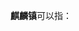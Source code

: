 '''麒麟镇'''可以指：
{{PRC admin/disambig|32/06/84/107/000|34/08/23/109/000|37/17/24/107/000|44/52/81/107/000}}
{{disambig|cat=三字中国镇名消歧义}}